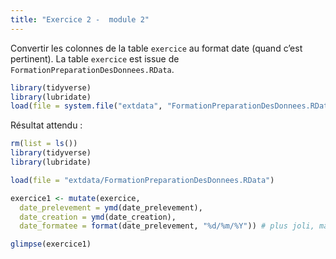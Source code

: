 ```yaml
---
title: "Exercice 2 -  module 2"
---  
```


Convertir les colonnes de la table `exercice` au format date (quand c'est pertinent). La table `exercice` est issue de `FormationPreparationDesDonnees.RData`.


```r
library(tidyverse)
library(lubridate)
load(file = system.file("extdata", "FormationPreparationDesDonnees.RData", package = "savoirfR"))

```

Résultat attendu :   

```r
rm(list = ls())
library(tidyverse)
library(lubridate)

load(file = "extdata/FormationPreparationDesDonnees.RData")
```

```r

exercice1 <- mutate(exercice,
  date_prelevement = ymd(date_prelevement),
  date_creation = ymd(date_creation),
  date_formatee = format(date_prelevement, "%d/%m/%Y")) # plus joli, mais en texte 

glimpse(exercice1)

```


